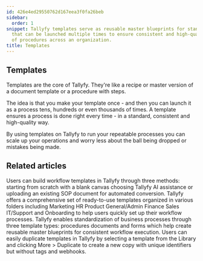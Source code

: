 ```yaml
---
id: 426e4ed29550762d167eea3f0fa26beb
sidebar:
  order: 1
snippet: Tallyfy templates serve as reusable master blueprints for standardized processes
  that can be launched multiple times to ensure consistent and high-quality execution
  of procedures across an organization.
title: Templates
---
```


## Templates

Templates are the core of Tallyfy. They're like a recipe or master version of a document template or a procedure with steps.

The idea is that you make your template once - and then you can launch it as a process tens, hundreds or even thousands of times. A template ensures a process is done right every time - in a standard, consistent and high-quality way.

By using templates on Tallyfy to run your repeatable processes you can scale up your operations and worry less about the ball being dropped or mistakes being made.



<PageTree />


## Related articles
<CardGrid>
<LinkTitleCard header="<b>Templates > Create a template</b>" href="/products/pro/documenting/templates/create-template/" > Users can build workflow templates in Tallyfy through three methods: starting from scratch with a blank canvas choosing Tallyfy AI assistance or uploading an existing SOP document for automated conversion. </LinkTitleCard>
<LinkTitleCard header="<b>Templates > Sample Templates</b>" href="/products/pro/documenting/templates/how-can-i-access-tallyfys-sample-templates/" > Tallyfy offers a comprehensive set of ready-to-use templates organized in various folders including Marketing HR Product General/Admin Finance Sales IT/Support and Onboarding to help users quickly set up their workflow processes. </LinkTitleCard>
<LinkTitleCard header="<b>Pro > Essentials</b>" href="/products/pro/documenting/" > Tallyfy enables standardization of business processes through three template types: procedures documents and forms which help create reusable master blueprints for consistent workflow execution. </LinkTitleCard>
<LinkTitleCard header="<b>Templates > Duplicate a template</b>" href="/products/pro/documenting/templates/how-do-i-duplicate-a-template-on-tallyfy/" > Users can easily duplicate templates in Tallyfy by selecting a template from the Library and clicking More > Duplicate to create a new copy with unique identifiers but without tags and webhooks. </LinkTitleCard>
</CardGrid>